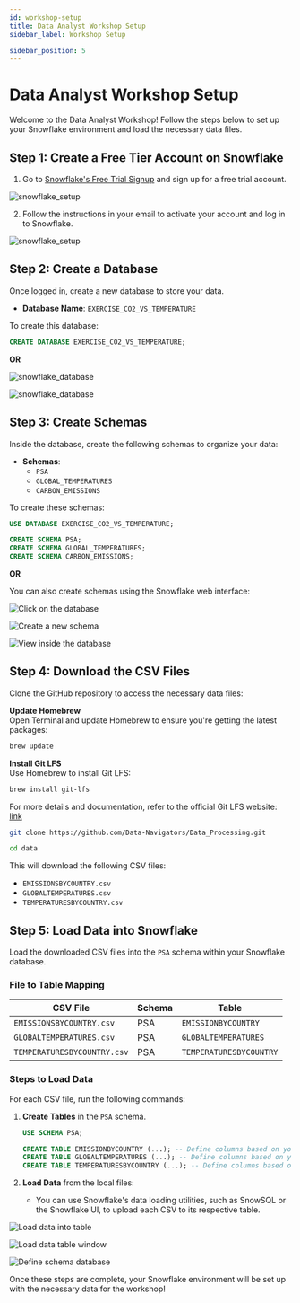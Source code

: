 ```yaml
---
id: workshop-setup
title: Data Analyst Workshop Setup
sidebar_label: Workshop Setup

sidebar_position: 5 
---
```


# Data Analyst Workshop Setup

Welcome to the Data Analyst Workshop! Follow the steps below to set up your Snowflake environment and load the necessary data files.

## Step 1: Create a Free Tier Account on Snowflake

1. Go to [Snowflake's Free Trial Signup](https://signup.snowflake.com/) and sign up for a free trial account.

![snowflake_setup](./assets/snowflake_setup.png)

2. Follow the instructions in your email to activate your account and log in to Snowflake.

![snowflake_setup](./assets/snowflake_password.png)


## Step 2: Create a Database

Once logged in, create a new database to store your data.

- **Database Name**: `EXERCISE_CO2_VS_TEMPERATURE`

To create this database:
```sql
CREATE DATABASE EXERCISE_CO2_VS_TEMPERATURE;
```

**OR**

![snowflake_database](./assets/snowflake_database.png)


![snowflake_database](./assets/create_database.png)


## Step 3: Create Schemas

Inside the database, create the following schemas to organize your data:

- **Schemas**:
  - `PSA`
  - `GLOBAL_TEMPERATURES`
  - `CARBON_EMISSIONS`

To create these schemas:
```sql
USE DATABASE EXERCISE_CO2_VS_TEMPERATURE;

CREATE SCHEMA PSA;
CREATE SCHEMA GLOBAL_TEMPERATURES;
CREATE SCHEMA CARBON_EMISSIONS;
```

**OR**

You can also create schemas using the Snowflake web interface:

![Click on the database](./assets/click_database.png)

![Create a new schema](./assets/creating_schema.png)

![View inside the database](./assets/inside_database.png)


## Step 4: Download the CSV Files

Clone the GitHub repository to access the necessary data files:


**Update Homebrew**  
   Open Terminal and update Homebrew to ensure you're getting the latest packages:
   ```bash
   brew update
   ```

**Install Git LFS**  
   Use Homebrew to install Git LFS:
   ```bash
   brew install git-lfs
   ```
For more details and documentation, refer to the official Git LFS website: [link](https://git-lfs.github.com/)

```bash
git clone https://github.com/Data-Navigators/Data_Processing.git
```



```bash
cd data
```

This will download the following CSV files:

- `EMISSIONSBYCOUNTRY.csv`
- `GLOBALTEMPERATURES.csv`
- `TEMPERATURESBYCOUNTRY.csv`

## Step 5: Load Data into Snowflake

Load the downloaded CSV files into the `PSA` schema within your Snowflake database.

### File to Table Mapping

| CSV File                    | Schema | Table                   |
|-----------------------------|--------|-------------------------|
| `EMISSIONSBYCOUNTRY.csv`    | PSA    | `EMISSIONBYCOUNTRY`     |
| `GLOBALTEMPERATURES.csv`    | PSA    | `GLOBALTEMPERATURES`    |
| `TEMPERATURESBYCOUNTRY.csv` | PSA    | `TEMPERATURESBYCOUNTRY` |

### Steps to Load Data

For each CSV file, run the following commands:

1. **Create Tables** in the `PSA` schema.
   ```sql
   USE SCHEMA PSA;

   CREATE TABLE EMISSIONBYCOUNTRY (...); -- Define columns based on your data
   CREATE TABLE GLOBALTEMPERATURES (...); -- Define columns based on your data
   CREATE TABLE TEMPERATURESBYCOUNTRY (...); -- Define columns based on your data
   ```

2. **Load Data** from the local files:
   - You can use Snowflake's data loading utilities, such as SnowSQL or the Snowflake UI, to upload each CSV to its respective table.


![Load data into table](./assets/load_data_into_table.png)

![Load data table window](./assets/load_data_table_window.png)

![Define schema database](./assets/define_schema_database.png)

Once these steps are complete, your Snowflake environment will be set up with the necessary data for the workshop!
